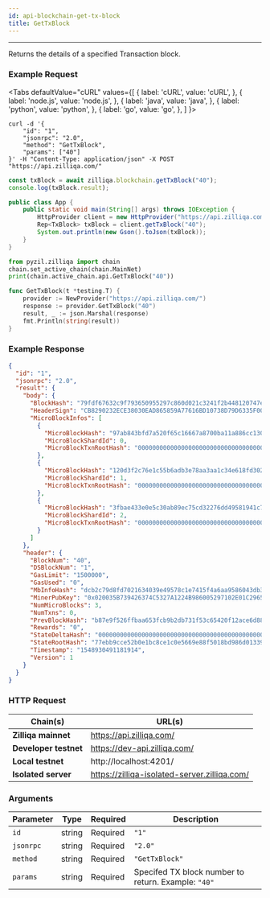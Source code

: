 ```yaml
---
id: api-blockchain-get-tx-block
title: GetTxBlock
---
```


---
Returns the details of a specified Transaction block.

### Example Request



<Tabs
  defaultValue="cURL"
  values={[
    { label: 'cURL', value: 'cURL', },
    { label: 'node.js', value: 'node.js', },
    { label: 'java', value: 'java', },
    { label: 'python', value: 'python', },
    { label: 'go', value: 'go', },
  ]
}>

<TabItem value="cURL">

```shell
curl -d '{
    "id": "1",
    "jsonrpc": "2.0",
    "method": "GetTxBlock",
    "params": ["40"]
}' -H "Content-Type: application/json" -X POST "https://api.zilliqa.com/"
```
</TabItem>
<TabItem value="node.js">

```js
const txBlock = await zilliqa.blockchain.getTxBlock("40");
console.log(txBlock.result);
```
</TabItem>
<TabItem value="java">

```java
public class App {
    public static void main(String[] args) throws IOException {
        HttpProvider client = new HttpProvider("https://api.zilliqa.com/");
        Rep<TxBlock> txBlock = client.getTxBlock("40");
        System.out.println(new Gson().toJson(txBlock));
    }
}
```
</TabItem>
<TabItem value="python">

```python
from pyzil.zilliqa import chain
chain.set_active_chain(chain.MainNet)
print(chain.active_chain.api.GetTxBlock("40"))
```
</TabItem>

<TabItem value="go">

```go
func GetTxBlock(t *testing.T) {
	provider := NewProvider("https://api.zilliqa.com/")
	response := provider.GetTxBlock("40")
	result, _ := json.Marshal(response)
	fmt.Println(string(result))
}
```
</TabItem>
</Tabs>


### Example Response


```json
{
  "id": "1",
  "jsonrpc": "2.0",
  "result": {
    "body": {
      "BlockHash": "79fdf67632c9f793650955297c860d021c3241f2b448120747ee8fe502c03e54",
      "HeaderSign": "CB8290232ECE38030EAD865859A77616BD10738D79D6335F003427C6118C1CBFEC94D33183A73D5E8877361582748D2EEC895722066D390E79119B8E2DC3411D",
      "MicroBlockInfos": [
        {
          "MicroBlockHash": "97ab843bfd7a520f65c16667a8700ba11a886cc130254258e155d48be3ee3fb5",
          "MicroBlockShardId": 0,
          "MicroBlockTxnRootHash": "0000000000000000000000000000000000000000000000000000000000000000"
        },
        {
          "MicroBlockHash": "120d3f2c76e1c55b6adb3e78aa3aa1c34e618fd3023069420dd1dcd79689cd50",
          "MicroBlockShardId": 1,
          "MicroBlockTxnRootHash": "0000000000000000000000000000000000000000000000000000000000000000"
        },
        {
          "MicroBlockHash": "3fbae433e0e5c30ab89ec75cd32276dd49581941c7d0fc318503ca55693a9aed",
          "MicroBlockShardId": 2,
          "MicroBlockTxnRootHash": "0000000000000000000000000000000000000000000000000000000000000000"
        }
      ]
    },
    "header": {
      "BlockNum": "40",
      "DSBlockNum": "1",
      "GasLimit": "1500000",
      "GasUsed": "0",
      "MbInfoHash": "dcb2c79d8fd7021634039e49578c1e7415f4a6aa9586043db3f488a34e6846ff",
      "MinerPubKey": "0x020035B739426374C5327A1224B986005297102E01C29656B8B086BF4B352C6CA9",
      "NumMicroBlocks": 3,
      "NumTxns": 0,
      "PrevBlockHash": "b87e9f526ffbaa653fcb9b2db731f53c65420f12ace6d88bd2753f816650bdb5",
      "Rewards": "0",
      "StateDeltaHash": "0000000000000000000000000000000000000000000000000000000000000000",
      "StateRootHash": "77ebb9cce52b0e1bc8ce1c0e5669e88f5018bd986d01339960ba07882b63ed79",
      "Timestamp": "1548930491181914",
      "Version": 1
    }
  }
}
```

### HTTP Request

| Chain(s)              | URL(s)                       |
| --------------------- | ---------------------------- |
| **Zilliqa mainnet**   | https://api.zilliqa.com/     |
| **Developer testnet** | https://dev-api.zilliqa.com/ |
| **Local testnet**     | http://localhost:4201/       |
| **Isolated server**   | https://zilliqa-isolated-server.zilliqa.com/ |

### Arguments

| Parameter | Type   | Required | Description                                         |
| --------- | ------ | -------- | --------------------------------------------------- |
| `id`      | string | Required | `"1"`                                               |
| `jsonrpc` | string | Required | `"2.0"`                                             |
| `method`  | string | Required | `"GetTxBlock"`                                      |
| `params`  | string | Required | Specifed TX block number to return. Example: `"40"` |